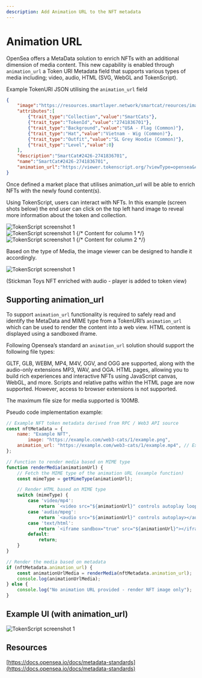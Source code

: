 ```yaml
---
description: Add Animation URL to the NFT metadata
---
```


# Animation URL

OpenSea offers a MetaData solution to enrich NFTs with an additional dimension of media content. This new capability is enabled through `animation_url` a Token URI Metadata field that supports various types of media including; video, audio, HTML (SVG, WebGL and TokenScript).

Example TokenURI JSON utilising the `animation_url` field

```json
{
	"image":"https://resources.smartlayer.network/smartcat/reources/images/5464593329ab831b4872365e1f1a2bbc.png",
	"attributes":[
		{"trait_type":"Collection","value":"SmartCats"},
		{"trait_type":"TokenId","value":"2741836701"},
		{"trait_type":"Background","value":"USA - Flag (Common)"},
		{"trait_type":"Hat","value":"Vietnam - Wig (Common)"},
		{"trait_type":"Outfit","value":"SL Grey Hoodie (Common)"},
		{"trait_type":"Level","value":0}
	],
	"description":"SmartCat#2426-2741836701",
	"name":"SmartCat#2426-2741836701",
	"animation_url":"https://viewer.tokenscript.org/?viewType=opensea&chain=137&contract=0xd5ca946ac1c1f24eb26dae9e1a53ba6a02bd97fe&tokenId=2741836701"
}
```

Once defined a market place that utilises animation_url will be able to enrich NFTs with the newly found content(s). 

Using TokenScript, users can interact with NFTs. In this example (screen shots below) the end user can click on the top left hand image to reveal more information about the token and collection.

<img class="mt-20" src="https://resources.smartlayer.network/images/launchpad-docs/ts_screen_1.jpg" alt="TokenScript screenshot 1" />

<div className="row">
  <div className="col-50 mt-20">
    <img src="https://resources.smartlayer.network/images/launchpad-docs/ts_screen_2.jpg" alt="TokenScript screenshot 1" />
    {/* Content for column 1 */}
  </div>
  <div className="col-50 mt-20">
    <img src="https://resources.smartlayer.network/images/launchpad-docs/ts_screen_3.jpg" alt="TokenScript screenshot 1" />
    {/* Content for column 2 */}
  </div>
</div>

<p class="text-center mt-20 mb-20">Based on the type of Media, the image viewer can be designed to handle it accordingly.</p>

<img src="https://resources.smartlayer.network/images/launchpad-docs/ts_screen_4.jpg" alt="TokenScript screenshot 1" />

<p class="text-center mt-20 mb-20">(Stickman Toys NFT enriched with audio - player is added to token view)</p>

## Supporting animation_url

To support `animation_url` functionality is required to safely read and identify the MetaData and MIME type from a TokenURI’s `animation_url` which can be used to render the content into a web view. HTML content is displayed using a sandboxed iframe.

Following Opensea’s standard an `animation_url` solution should support the following file types:

GLTF, GLB, WEBM, MP4, M4V, OGV, and OGG are supported, along with the audio-only extensions MP3, WAV, and OGA. HTML pages, allowing you to build rich experiences and interactive NFTs using JavaScript canvas, WebGL, and more. Scripts and relative paths within the HTML page are now supported. However, access to browser extensions is not supported.

The maximum file size for media supported is 100MB.

Pseudo code implementation example:

```javascript
// Example NFT token metadata derived from RPC / Web3 API source
const nftMetadata = {
    name: "Example NFT",
		image: "https://example.com/web3-cats/1/example.png",
    animation_url: "https://example.com/web3-cats/1/example.mp4", // Example animation URL
};

// Function to render media based on MIME type
function renderMedia(animationUrl) {
    // Fetch the MIME type of the animation URL (example function)
    const mimeType = getMimeType(animationUrl);

    // Render HTML based on MIME type
    switch (mimeType) {
        case 'video/mp4':
            return `<video src="${animationUrl}" controls autoplay loop></video>`;
        case 'audio/mpeg':
            return `<audio src="${animationUrl}" controls autoplay></audio>`;
        case 'text/html':
            return `<iframe sandbox="true" src="${animationUrl}"></iframe>`;
        default:
            return;
    }
}

// Render the media based on metadata
if (nftMetadata.animation_url) {
    const animationUrlMedia = renderMedia(nftMetadata.animation_url);
    console.log(animationUrlMedia);
} else {
    console.log("No animation URL provided - render NFT image only");
}
```

## Example UI (with animation_url)

<img class="mt-20" src="https://resources.smartlayer.network/images/launchpad-docs/ts_screen_5.jpg" alt="TokenScript screenshot 1" />

## Resources

[https://docs.opensea.io/docs/metadata-standards](https://docs.opensea.io/docs/metadata-standards)